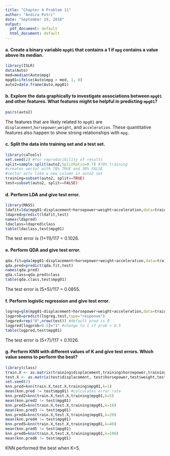 ---
title: "Chapter 4 Problem 11"
author: "Andira Putri"
date: "September 19, 2018"
output:
  pdf_document: default
  html_document: default
---

#### a. Create a binary variable `mpg01` that contains a 1 if `mpg` contains a value above its median.

```{r}
library(ISLR)
data(Auto)
med=median(Auto$mpg)
mpg01=ifelse(Auto$mpg > med, 1, 0)
auto2=data.frame(Auto,mpg01)
```

#### b. Explore the data graphically to investigate associations between `mpg01` and other features. What features might be helpful in predicting `mpg01`?

```{r}
pairs(auto2)
```

The features that are likely related to `mpg01` are `displacement`,`horsepower`,`weight`, and `acceleration`. These quantitative features also happen to show strong relationships with `mpg.`

#### c. Split the data into training set and a test set.

```{r}
library(caTools)
set.seed(2) #for reproducibility of results
split=sample.split(auto2,SplitRatio=0.7) #70% training
#creates vector with 70% TRUE and 30% FALSE
#vector acts like a new column in auto2 set
training=subset(auto2, split==TRUE)
test=subset(auto2, split==FALSE)
```

#### d. Perform LDA and give test error.

```{r}
library(MASS)
ldafit=lda(mpg01~displacement+horsepower+weight+acceleration,data=training)
ldapred=predict(ldafit,test)
names(ldapred)
ldaclass=ldapred$class
table(ldaclass,test$mpg01)
```

The test error is (1+11)/117 = 0.1026.

#### e. Perform QDA and give test error.

```{r}
qda.fit=qda(mpg01~displacement+horsepower+weight+acceleration,data=training)
qda.pred=predict(qda.fit,test)
names(qda.pred)
qda.class=qda.pred$class
table(qda.class,test$mpg01)
```

The test error is (5+5)/117 = 0.0855.

#### f. Perform logistic regression and give test error.

```{r}
logreg=glm(mpg01~displacement+horsepower+weight+acceleration,data=training,family=binomial)
logprob=predict(logreg,test,type="response")
logpred=rep("0",nrow(test)) #default pred is 0
logpred[logprob>0.5]="1" #change to 1 if prob > 0.5
table(logpred,test$mpg01)
```

The test error is (5+7)/117 = 0.1026.

#### g. Perform KNN with different values of K and give test errors. Which value seems to perform the best?

```{r}
library(class)
train.X <- as.matrix(training$displacement,training$horsepower,training$weight,training$acceleration)
test.X <- as.matrix(test$displacement, test$horsepower,test$weight,test$acceleration)
set.seed(2)
knn.pred=knn(train.X,test.X,training$mpg01,k=1)
mean(knn.pred != test$mpg01) #calculates error rate
knn.pred2=knn(train.X,test.X,training$mpg01,k=5)
mean(knn.pred2 != test$mpg01)
knn.pred3=knn(train.X,test.X,training$mpg01,k=10)
mean(knn.pred3 != test$mpg01)
knn.pred4=knn(train.X,test.X,training$mpg01,k=20)
mean(knn.pred4 != test$mpg01)
knn.pred5=knn(train.X,test.X,training$mpg01,k=40)
mean(knn.pred5 != test$mpg01)
knn.pred6=knn(train.X,test.X,training$mpg01,k=100)
mean(knn.pred6 != test$mpg01)
```

KNN performed the best when K=5.
